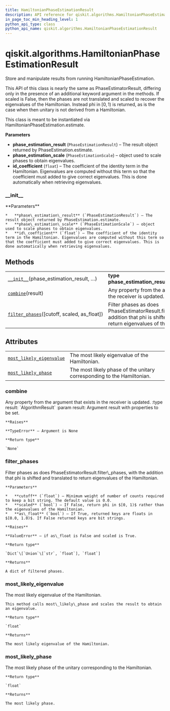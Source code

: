 ```yaml
---
title: HamiltonianPhaseEstimationResult
description: API reference for qiskit.algorithms.HamiltonianPhaseEstimationResult
in_page_toc_min_heading_level: 1
python_api_type: class
python_api_name: qiskit.algorithms.HamiltonianPhaseEstimationResult
---
```


# qiskit.algorithms.HamiltonianPhaseEstimationResult

<Class id="qiskit.algorithms.HamiltonianPhaseEstimationResult" github="https://github.com/qiskit/qiskit/tree/stable/0.17/qiskit/algorithms/phase_estimators/hamiltonian_phase_estimation_result.py" signature="HamiltonianPhaseEstimationResult(phase_estimation_result, phase_estimation_scale, id_coefficient)">
  Store and manipulate results from running HamiltonianPhaseEstimation.

  This API of this class is nearly the same as PhaseEstimatorResult, differing only in the presence of an additional keyword argument in the methods. If scaled is False, then the phases are not translated and scaled to recover the eigenvalues of the Hamiltonian. Instead phi in $[0, 1)$ is returned, as is the case when then unitary is not derived from a Hamiltonian.

  This class is meant to be instantiated via HamiltonianPhaseEstimation.estimate.

  **Parameters**

  *   **phase\_estimation\_result** (`PhaseEstimationResult`) – The result object returned by PhaseEstimation.estimate.
  *   **phase\_estimation\_scale** (`PhaseEstimationScale`) – object used to scale phases to obtain eigenvalues.
  *   **id\_coefficient** (`float`) – The coefficient of the identity term in the Hamiltonian. Eigenvalues are computed without this term so that the coefficient must added to give correct eigenvalues. This is done automatically when retrieving eigenvalues.

  ### \_\_init\_\_

  <Function id="qiskit.algorithms.HamiltonianPhaseEstimationResult.__init__" name="__init__" signature="__init__(phase_estimation_result, phase_estimation_scale, id_coefficient)">
    **Parameters**

    *   **phase\_estimation\_result** (`PhaseEstimationResult`) – The result object returned by PhaseEstimation.estimate.
    *   **phase\_estimation\_scale** (`PhaseEstimationScale`) – object used to scale phases to obtain eigenvalues.
    *   **id\_coefficient** (`float`) – The coefficient of the identity term in the Hamiltonian. Eigenvalues are computed without this term so that the coefficient must added to give correct eigenvalues. This is done automatically when retrieving eigenvalues.
  </Function>

  ## Methods

  |                                                                                                                                                                                       |                                                                                                                                                           |
  | ------------------------------------------------------------------------------------------------------------------------------------------------------------------------------------- | --------------------------------------------------------------------------------------------------------------------------------------------------------- |
  | [`__init__`](#qiskit.algorithms.HamiltonianPhaseEstimationResult.__init__ "qiskit.algorithms.HamiltonianPhaseEstimationResult.__init__")(phase\_estimation\_result, …)                | **type phase\_estimation\_result**`PhaseEstimationResult`                                                                                                 |
  | [`combine`](#qiskit.algorithms.HamiltonianPhaseEstimationResult.combine "qiskit.algorithms.HamiltonianPhaseEstimationResult.combine")(result)                                         | Any property from the argument that exists in the receiver is updated.                                                                                    |
  | [`filter_phases`](#qiskit.algorithms.HamiltonianPhaseEstimationResult.filter_phases "qiskit.algorithms.HamiltonianPhaseEstimationResult.filter_phases")(\[cutoff, scaled, as\_float]) | Filter phases as does PhaseEstimatorResult.filter\_phases, with the addition that phi is shifted and translated to return eigenvalues of the Hamiltonian. |

  ## Attributes

  |                                                                                                                                                                                    |                                                                        |
  | ---------------------------------------------------------------------------------------------------------------------------------------------------------------------------------- | ---------------------------------------------------------------------- |
  | [`most_likely_eigenvalue`](#qiskit.algorithms.HamiltonianPhaseEstimationResult.most_likely_eigenvalue "qiskit.algorithms.HamiltonianPhaseEstimationResult.most_likely_eigenvalue") | The most likely eigenvalue of the Hamiltonian.                         |
  | [`most_likely_phase`](#qiskit.algorithms.HamiltonianPhaseEstimationResult.most_likely_phase "qiskit.algorithms.HamiltonianPhaseEstimationResult.most_likely_phase")                | The most likely phase of the unitary corresponding to the Hamiltonian. |

  ### combine

  <Function id="qiskit.algorithms.HamiltonianPhaseEstimationResult.combine" name="combine" signature="combine(result)">
    Any property from the argument that exists in the receiver is updated. :type result: `AlgorithmResult` :param result: Argument result with properties to be set.

    **Raises**

    **TypeError** – Argument is None

    **Return type**

    `None`
  </Function>

  ### filter\_phases

  <Function id="qiskit.algorithms.HamiltonianPhaseEstimationResult.filter_phases" name="filter_phases" signature="filter_phases(cutoff=0.0, scaled=True, as_float=True)">
    Filter phases as does PhaseEstimatorResult.filter\_phases, with the addition that phi is shifted and translated to return eigenvalues of the Hamiltonian.

    **Parameters**

    *   **cutoff** (`float`) – Minimum weight of number of counts required to keep a bit string. The default value is 0.0.
    *   **scaled** (`bool`) – If False, return phi in $[0, 1)$ rather than the eigenvalues of the Hamiltonian.
    *   **as\_float** (`bool`) – If True, returned keys are floats in $[0.0, 1.0)$. If False returned keys are bit strings.

    **Raises**

    **ValueError** – if as\_float is False and scaled is True.

    **Return type**

    `Dict`\[`Union`\[`str`, `float`], `float`]

    **Returns**

    A dict of filtered phases.
  </Function>

  ### most\_likely\_eigenvalue

  <Function id="qiskit.algorithms.HamiltonianPhaseEstimationResult.most_likely_eigenvalue" name="most_likely_eigenvalue" signature="property most_likely_eigenvalue">
    The most likely eigenvalue of the Hamiltonian.

    This method calls most\_likely\_phase and scales the result to obtain an eigenvalue.

    **Return type**

    `float`

    **Returns**

    The most likely eigenvalue of the Hamiltonian.
  </Function>

  ### most\_likely\_phase

  <Function id="qiskit.algorithms.HamiltonianPhaseEstimationResult.most_likely_phase" name="most_likely_phase" signature="property most_likely_phase">
    The most likely phase of the unitary corresponding to the Hamiltonian.

    **Return type**

    `float`

    **Returns**

    The most likely phase.
  </Function>
</Class>

